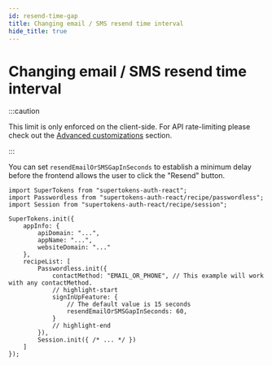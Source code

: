 ```yaml
---
id: resend-time-gap
title: Changing email / SMS resend time interval
hide_title: true
---
```



# Changing email / SMS resend time interval

:::caution

This limit is only enforced on the client-side. For API rate-limiting please check out the [Advanced customizations](../../advanced-customizations/apis-override/about) section.

:::

You can set `resendEmailOrSMSGapInSeconds` to establish a minimum delay before the frontend allows the user to click the "Resend" button.

<FrontendSDKTabs>
<TabItem value="reactjs">

```tsx
import SuperTokens from "supertokens-auth-react";
import Passwordless from "supertokens-auth-react/recipe/passwordless";
import Session from "supertokens-auth-react/recipe/session";

SuperTokens.init({
    appInfo: {
        apiDomain: "...",
        appName: "...",
        websiteDomain: "..."
    },
    recipeList: [
        Passwordless.init({
            contactMethod: "EMAIL_OR_PHONE", // This example will work with any contactMethod.
            // highlight-start
            signInUpFeature: {
                // The default value is 15 seconds
                resendEmailOrSMSGapInSeconds: 60,
            }
            // highlight-end
        }),
        Session.init({ /* ... */ })
    ]
});
```

</TabItem>
</FrontendSDKTabs>
